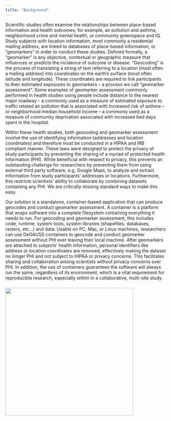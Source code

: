```yaml
---
title: "Background"
---
```


Scientific studies often examine the relationships between place-based information and health outcomes; for example, air pollution and asthma, neighborhood crime and mental health, or community greenspace and IQ. Study subjects with location information, most commonly a residential mailing address, are linked to databases of place-based information, or "geomarkers" in order to conduct these studies. Defined formally, a "geomarker" is any objective, contextual or geographic measure that influences or predicts the incidence of outcome or disease. "Geocoding" is the process of translating a string of text referring to a location (most often a mailing address) into coordinates on the earth's surface (most often latitude and longitude). These coordinates are required to link participants to their estimated exposures to geomarkers -- a process we call "geomarker assessment". Some examples of geomarker assessment commonly performed in health studies using people include distance to the nearest major roadway -- a commonly used as a measure of estimated exposure to traffic related air pollution that is associated with increased risk of asthma -- or  neighborhood median household income -- a commonly used as a measure of community deprivation associated with increased bed days spent in the hospital.

Within these health studies, both geocoding and geomarker assessment involve the use of identifying information (addresses and location coordinates) and therefore must be conducted in a HIPAA and IRB compliant manner. These laws were designed to protect the privacy of study participants by preventing the sharing of a myriad of protected health information (PHI). While beneficial with respect to privacy, this prevents an outstanding challenge for researchers by preventing them from using external third party software, e.g. Google Maps, to analyze and extract information from study participants' addresses or locations. Furthermore, this restricts scientists' ability to collaborate by combining datasets containing any PHI. We are critically missing standard ways to make this easy.

Our solution is a standalone, container-based application that can produce geocodes and conduct geomarker assessment. A container is a platform that wraps software into a complete filesystem containing everything it needs to run. For geocoding and geomarker assessment, this includes code, runtime, system tools, system libraries (shapefiles, databases, rasters, etc...) and data. Usable on PC, Mac, or Linux machines, researchers can use DeGAUSS containers to geocode and conduct geomarker assessment without PHI ever leaving their local machine. After geomarkers are attached to subjects' health information, personal identifiers like address or location coordinates are removed, effectively making the dataset no longer PHI and not subject to HIPAA or privacy concerns. This facilitates sharing and collaboration among scientists without privacy concerns over PHI. In addition, the use of containers guarantees the software will always run the same, regardless of its environment, which is a vital requirement for reproducible research, especially within in a collaborative, multi-site study.

### <img src='figs/degauss_multisite_study-2_panel.png' align="center" height="400"/>
